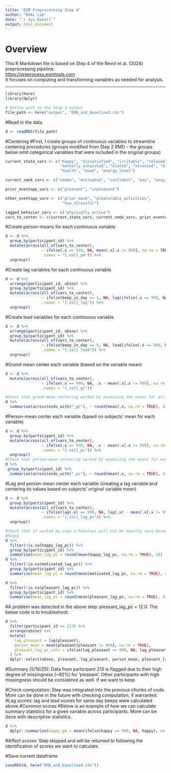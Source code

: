 ```yaml
---
title: "ESM Preprocessing Step 4"
author: "DVAL Lab"
date: "`r Sys.Date()`"
output: html_document
---
```


# Overview

This R Markdown file is based on Step 4 of the Revol et al. (2024) preprocessing pipeline:  
[https://preprocess.esmtools.com](https://preprocess.esmtools.com)  
It focuses on computing and transforming variables as needed for analysis.

---

```r
library(here)
library(dplyr)

# Define path to the Step 3 output
file_path <- here("output", "EMA_and_baseline3.rds")
```

#Read in the data
```r
d <- readRDS(file_path)
```

#Centering
#First, I create groups of continuous variables to streamline centering procedures (groups modified from Step 2 RMD -- the groups below omit categorical variables that were included in the original groups)
```r
current_state_vars <- c("happy", "dissatisfied", "irritable", "relaxed", "depressed", 
                        "mentally_exhausted", "elated", "stressed", "difficulty_concentrating", 
                        "health", "mood", "energy_level")

current_smok_vars <- c("smoke", "motivated", "confident", "pay", "easy_difficult")

prior_eventapp_vars <- c("pleasant", "unpleasant")

other_eventapp_vars <- c("prior_mood", "pleasurable_activities", 
                         "how_stressful") 

lagged_behavior_vars <- c("physically_active")
vars_to_center <- c(current_state_vars, current_smok_vars, prior_eventapp_vars, other_eventapp_vars, lagged_behavior_vars)
```
#Create person-means for each continuous variable
```r
d <- d %>%
  group_by(participant_id) %>%
  mutate(across(all_of(vars_to_center),
                ~ ifelse(.x == 999, NA, mean(.x[.x != 999], na.rm = TRUE)),
                .names = "{.col}_pm")) %>%
  ungroup()
```

#Create lag variables for each continuous variable
```r
d <- d %>%
  arrange(participant_id, obsno) %>%
  group_by(participant_id) %>%
  mutate(across(all_of(vars_to_center),
                ~ ifelse(beep_in_day == 1, NA, lag(ifelse(.x == 999, NA, .x))), #suppress the lag for first-of-day values
                .names = "{.col}_lag")) %>%
  ungroup()

```

#Create lead variables for each continuous variable
```r
d <- d %>%
  arrange(participant_id, obsno) %>%
  group_by(participant_id) %>%
  mutate(across(all_of(vars_to_center),
                ~ ifelse(beep_in_day == 6, NA, lead(ifelse(.x == 999, NA, .x))), #suppress the lead for last-of-day values
                .names = "{.col}_lead")) %>%
  ungroup()

```

#Grand-mean center each variable (based on the variable mean)
```r
d <- d %>%
  mutate(across(all_of(vars_to_center),
                ~ ifelse(.x == 999, NA, .x - mean(.x[.x != 999], na.rm = TRUE)),
                .names = "{.col}_gc"))

#Check that grand-mean centering worked by examining the means for all *_gc variables (note: they should all equal zero)
d %>%
  summarise(across(ends_with("_gc"), ~ round(mean(.x, na.rm = TRUE), 4)))
```
#Person-mean center each variable (based on subjects' mean for each variable)
```r
d <- d %>%
  group_by(participant_id) %>%
  mutate(across(all_of(vars_to_center),
                ~ ifelse(.x == 999, NA, .x - mean(.x[.x != 999], na.rm = TRUE)),
                .names = "{.col}_pc")) %>%
  ungroup()
#Check that person-mean centering worked by examining the means for each *_pc variable
d %>%
 group_by(participant_id) %>%
  summarise(across(ends_with("_pc"), ~ round(mean(.x, na.rm = TRUE), 4)))
```

#Lag and person-mean center each variable (creating a lag variable and centering its values based on subjects' original variable mean)
```r
d <- d %>%
  group_by(participant_id) %>%
  mutate(across(all_of(vars_to_center),
                ~ ifelse(lag(.x) == 999, NA, lag(.x) - mean(.x[.x != 999], na.rm = TRUE)),
                .names = "{.col}_lag_pc")) %>%
  ungroup()

#Check that it worked by view a FeValues will not be exactly zero because the above code lags before it centers. The below output serves as an opportunity to check whether strange values or grouping errors occurred.
#Happy
d %>%
  filter(!is.na(happy_lag_pc)) %>%
  group_by(participant_id) %>%
  summarise(mean_lag_pc = round(mean(happy_lag_pc, na.rm = TRUE), 4))
d %>%
  filter(!is.na(motivated_lag_pc)) %>%
  group_by(participant_id) %>%
  summarise(mean_lag_pc = round(mean(motivated_lag_pc, na.rm = TRUE), 4))

d %>%
  filter(!is.na(pleasant_lag_pc)) %>%
  group_by(participant_id) %>%
  summarise(mean_lag_pc = round(mean(pleasant_lag_pc, na.rm = TRUE), 4))
```
#A problem was detected in the above step: pleasant_lag_pc = 12.0. The below code is to troubleshoot. 
```r
d %>%
  filter(participant_id == 213) %>%
  arrange(obsno) %>%
  mutate(
    lag_pleasant = lag(pleasant),
    person_mean = mean(pleasant[pleasant != 999], na.rm = TRUE),
    pleasant_lag_pc_calc = ifelse(lag_pleasant == 999, NA, lag_pleasant - person_mean)
  ) %>%
  dplyr::select(obsno, pleasant, lag_pleasant, person_mean, pleasant_lag_pc, pleasant_lag_pc_calc)
```
#Summary (5/16/25): Data from participant 213 is flagged due to their high degree of missingness (~92%) for 'pleasant'. Other participants with high missingness should be considered as well. If we want to keep

#Check computation: Step was integrated into the previous chunks of code. More can be done in the future with checking computation, if warranted.
#Lag scores: lag and lead scores for same day beeps were calculated above
#Common scores
#Below is an example of how we can calculate summary statistics for a given variable across participants. More can be done with descriptive statistics.
```r
d %>%
  dplyr::summarize(happy_gm = mean(ifelse(happy == 999, NA, happy), na.rm = TRUE))
```
#Affect scores: Step skipped and will be returned to following the identification of scores we want to calculate.

#Save current dataframe
```r
saveRDS(d, here("EMA_and_baseline4.rds"))
```

